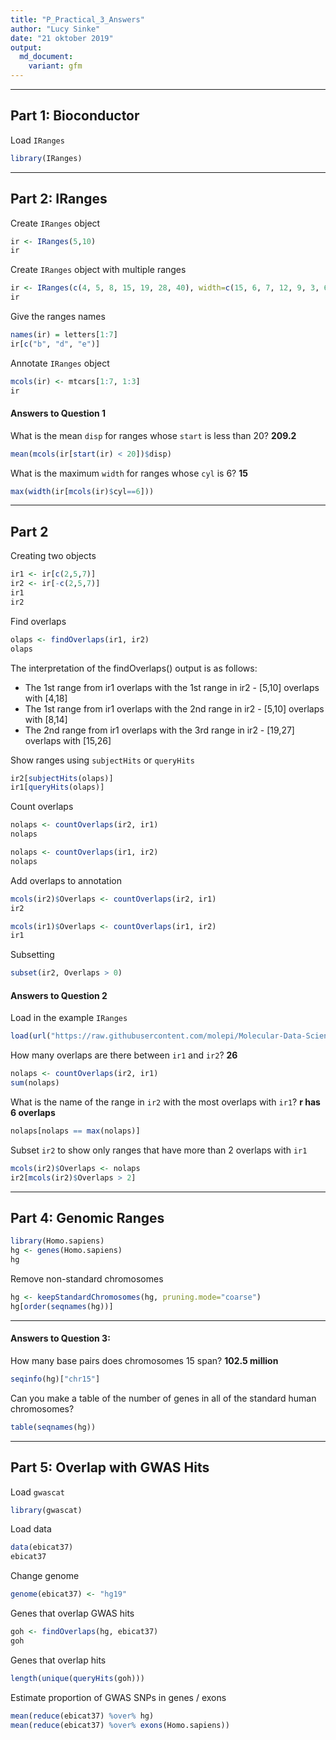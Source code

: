```yaml
---
title: "P_Practical_3_Answers"
author: "Lucy Sinke"
date: "21 oktober 2019"
output: 
  md_document:
    variant: gfm
---
```


***

## Part 1: Bioconductor

Load `IRanges`
```r
library(IRanges)
```

***

## Part 2: IRanges

Create `IRanges` object
```r
ir <- IRanges(5,10)
ir
```

Create `IRanges` object with multiple ranges
```r
ir <- IRanges(c(4, 5, 8, 15, 19, 28, 40), width=c(15, 6, 7, 12, 9, 3, 6))
ir
```

Give the ranges names
```r
names(ir) = letters[1:7]
ir[c("b", "d", "e")]
```

Annotate `IRanges` object
```r
mcols(ir) <- mtcars[1:7, 1:3]
ir
```

#### Answers to Question 1

What is the mean `disp` for ranges whose `start` is less than 20?
**209.2**
```r
mean(mcols(ir[start(ir) < 20])$disp)
```

What is the maximum `width` for ranges whose `cyl` is 6?
**15**
```r
max(width(ir[mcols(ir)$cyl==6]))
```

***

## Part 2

Creating two objects
```r
ir1 <- ir[c(2,5,7)]
ir2 <- ir[-c(2,5,7)]
ir1
ir2
```

Find overlaps
```r
olaps <- findOverlaps(ir1, ir2)
olaps
```

The interpretation of the findOverlaps() output is as follows: 

* The 1st range from ir1 overlaps with the 1st range in ir2 - [5,10] overlaps with [4,18] 
* The 1st range from ir1 overlaps with the 2nd range in ir2 - [5,10] overlaps with [8,14] 
* The 2nd range from ir1 overlaps with the 3rd range in ir2 - [19,27] overlaps with [15,26]

Show ranges using `subjectHits` or `queryHits`
```r
ir2[subjectHits(olaps)]
ir1[queryHits(olaps)]
```

Count overlaps
```r
nolaps <- countOverlaps(ir2, ir1)
nolaps

nolaps <- countOverlaps(ir1, ir2)
nolaps
```

Add overlaps to annotation
```r
mcols(ir2)$Overlaps <- countOverlaps(ir2, ir1)
ir2

mcols(ir1)$Overlaps <- countOverlaps(ir1, ir2)
ir1
```

Subsetting
```r
subset(ir2, Overlaps > 0)
```

#### Answers to Question 2

Load in the example `IRanges`
```r
load(url("https://raw.githubusercontent.com/molepi/Molecular-Data-Science/master/RIntro_practical/practical3_data_iranges.RData"))
```

How many overlaps are there between `ir1` and `ir2`?
**26**
```r
nolaps <- countOverlaps(ir2, ir1)
sum(nolaps)
```

What is the name of the range in `ir2` with the most overlaps with `ir1`?
**r has 6 overlaps**
```r
nolaps[nolaps == max(nolaps)]
```

Subset `ir2` to show only ranges that have more than 2 overlaps with `ir1`
```r
mcols(ir2)$Overlaps <- nolaps
ir2[mcols(ir2)$Overlaps > 2]
```

***

## Part 4: Genomic Ranges

```r
library(Homo.sapiens)
hg <- genes(Homo.sapiens)
hg
```

Remove non-standard chromosomes
```r
hg <- keepStandardChromosomes(hg, pruning.mode="coarse")
hg[order(seqnames(hg))]
```

***

#### Answers to Question 3:

How many base pairs does chromosomes 15 span?
**102.5 million**
```r
seqinfo(hg)["chr15"]
```

Can you make a table of the number of genes in all of the standard human chromosomes?
```r
table(seqnames(hg))
```

***

## Part 5: Overlap with GWAS Hits

Load `gwascat`
```r
library(gwascat)
```

Load data
```r
data(ebicat37)
ebicat37
```

Change genome
```r
genome(ebicat37) <- "hg19"
```

Genes that overlap GWAS hits
```r
goh <- findOverlaps(hg, ebicat37)
goh
```

Genes that overlap hits
```r
length(unique(queryHits(goh)))
```

Estimate proportion of GWAS SNPs in genes / exons
```r
mean(reduce(ebicat37) %over% hg)
mean(reduce(ebicat37) %over% exons(Homo.sapiens))
```




